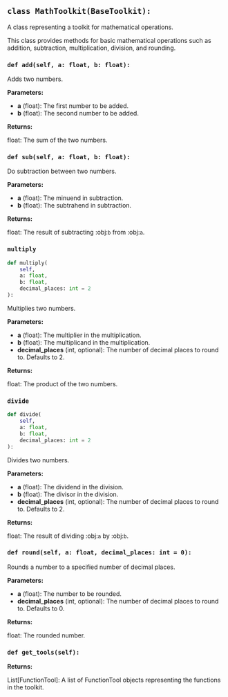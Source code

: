<a id="camel.toolkits.math_toolkit"></a>

<a id="camel.toolkits.math_toolkit.MathToolkit"></a>

## `class MathToolkit(BaseToolkit):`

A class representing a toolkit for mathematical operations.

This class provides methods for basic mathematical operations such as
addition, subtraction, multiplication, division, and rounding.

<a id="camel.toolkits.math_toolkit.MathToolkit.add"></a>

### `def add(self, a: float, b: float):`

Adds two numbers.

**Parameters:**

- **a** (float): The first number to be added.
- **b** (float): The second number to be added.

**Returns:**

  float: The sum of the two numbers.

<a id="camel.toolkits.math_toolkit.MathToolkit.sub"></a>

### `def sub(self, a: float, b: float):`

Do subtraction between two numbers.

**Parameters:**

- **a** (float): The minuend in subtraction.
- **b** (float): The subtrahend in subtraction.

**Returns:**

  float: The result of subtracting :obj:`b` from :obj:`a`.

<a id="camel.toolkits.math_toolkit.MathToolkit.multiply"></a>

### `multiply`

```python
def multiply(
    self,
    a: float,
    b: float,
    decimal_places: int = 2
):
```

Multiplies two numbers.

**Parameters:**

- **a** (float): The multiplier in the multiplication.
- **b** (float): The multiplicand in the multiplication.
- **decimal_places** (int, optional): The number of decimal places to round to. Defaults to 2.

**Returns:**

  float: The product of the two numbers.

<a id="camel.toolkits.math_toolkit.MathToolkit.divide"></a>

### `divide`

```python
def divide(
    self,
    a: float,
    b: float,
    decimal_places: int = 2
):
```

Divides two numbers.

**Parameters:**

- **a** (float): The dividend in the division.
- **b** (float): The divisor in the division.
- **decimal_places** (int, optional): The number of decimal places to round to. Defaults to 2.

**Returns:**

  float: The result of dividing :obj:`a` by :obj:`b`.

<a id="camel.toolkits.math_toolkit.MathToolkit.round"></a>

### `def round(self, a: float, decimal_places: int = 0):`

Rounds a number to a specified number of decimal places.

**Parameters:**

- **a** (float): The number to be rounded.
- **decimal_places** (int, optional): The number of decimal places to round to. Defaults to 0.

**Returns:**

  float: The rounded number.

<a id="camel.toolkits.math_toolkit.MathToolkit.get_tools"></a>

### `def get_tools(self):`

**Returns:**

  List[FunctionTool]: A list of FunctionTool objects
representing the functions in the toolkit.
